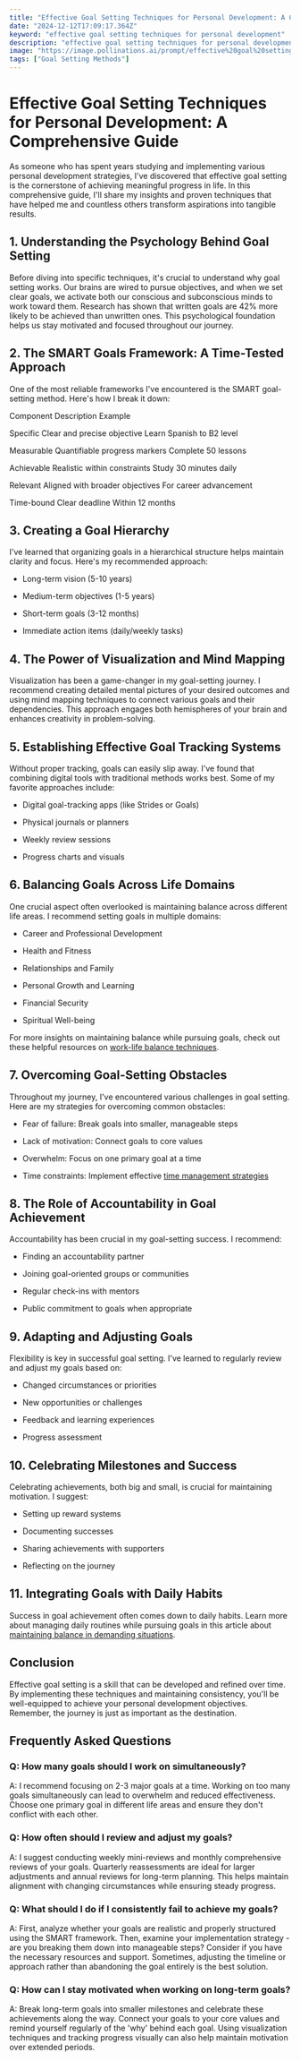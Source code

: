 ```yaml
---
title: "Effective Goal Setting Techniques for Personal Development: A Comprehensive Guide"
date: "2024-12-12T17:09:17.364Z"
keyword: "effective goal setting techniques for personal development"
description: "effective goal setting techniques for personal development"
image: "https://image.pollinations.ai/prompt/effective%20goal%20setting%20techniques%20for%20personal%20development%2C%20realistic%20photo%2C%20high%20quality%2C%204k?width=1024&height=1024&nologo=true"
tags: ["Goal Setting Methods"]
---
```



# Effective Goal Setting Techniques for Personal Development: A Comprehensive Guide


As someone who has spent years studying and implementing various personal development strategies, I've discovered that effective goal setting is the cornerstone of achieving meaningful progress in life. In this comprehensive guide, I'll share my insights and proven techniques that have helped me and countless others transform aspirations into tangible results.



## 1. Understanding the Psychology Behind Goal Setting

Before diving into specific techniques, it's crucial to understand why goal setting works. Our brains are wired to pursue objectives, and when we set clear goals, we activate both our conscious and subconscious minds to work toward them. Research has shown that written goals are 42% more likely to be achieved than unwritten ones. This psychological foundation helps us stay motivated and focused throughout our journey.



## 2. The SMART Goals Framework: A Time-Tested Approach

One of the most reliable frameworks I've encountered is the SMART goal-setting method. Here's how I break it down:





Component
Description
Example


Specific
Clear and precise objective
Learn Spanish to B2 level


Measurable
Quantifiable progress markers
Complete 50 lessons


Achievable
Realistic within constraints
Study 30 minutes daily


Relevant
Aligned with broader objectives
For career advancement


Time-bound
Clear deadline
Within 12 months





## 3. Creating a Goal Hierarchy

I've learned that organizing goals in a hierarchical structure helps maintain clarity and focus. Here's my recommended approach:



- Long-term vision (5-10 years)

- Medium-term objectives (1-5 years)

- Short-term goals (3-12 months)

- Immediate action items (daily/weekly tasks)



## 4. The Power of Visualization and Mind Mapping

Visualization has been a game-changer in my goal-setting journey. I recommend creating detailed mental pictures of your desired outcomes and using mind mapping techniques to connect various goals and their dependencies. This approach engages both hemispheres of your brain and enhances creativity in problem-solving.



## 5. Establishing Effective Goal Tracking Systems

Without proper tracking, goals can easily slip away. I've found that combining digital tools with traditional methods works best. Some of my favorite approaches include:



- Digital goal-tracking apps (like Strides or Goals)

- Physical journals or planners

- Weekly review sessions

- Progress charts and visuals



## 6. Balancing Goals Across Life Domains

One crucial aspect often overlooked is maintaining balance across different life areas. I recommend setting goals in multiple domains:



- Career and Professional Development

- Health and Fitness

- Relationships and Family

- Personal Growth and Learning

- Financial Security

- Spiritual Well-being



For more insights on maintaining balance while pursuing goals, check out these helpful resources on [work-life balance techniques](https://productivityprospect.com/blog/work-life-balance-techniques-for-busy-professionals/).



## 7. Overcoming Goal-Setting Obstacles

Throughout my journey, I've encountered various challenges in goal setting. Here are my strategies for overcoming common obstacles:



- Fear of failure: Break goals into smaller, manageable steps

- Lack of motivation: Connect goals to core values

- Overwhelm: Focus on one primary goal at a time

- Time constraints: Implement effective [time management strategies](https://productivityprospect.com/blog/effective-time-management-tips-for-better-work-life-balance/)



## 8. The Role of Accountability in Goal Achievement

Accountability has been crucial in my goal-setting success. I recommend:



- Finding an accountability partner

- Joining goal-oriented groups or communities

- Regular check-ins with mentors

- Public commitment to goals when appropriate



## 9. Adapting and Adjusting Goals

Flexibility is key in successful goal setting. I've learned to regularly review and adjust my goals based on:



- Changed circumstances or priorities

- New opportunities or challenges

- Feedback and learning experiences

- Progress assessment



## 10. Celebrating Milestones and Success

Celebrating achievements, both big and small, is crucial for maintaining motivation. I suggest:



- Setting up reward systems

- Documenting successes

- Sharing achievements with supporters

- Reflecting on the journey



## 11. Integrating Goals with Daily Habits

Success in goal achievement often comes down to daily habits. Learn more about managing daily routines while pursuing goals in this article about [maintaining balance in demanding situations](https://productivityprospect.com/blog/best-strategies-for-maintaining-work-life-balance-in-a-demanding-job/).



## Conclusion

Effective goal setting is a skill that can be developed and refined over time. By implementing these techniques and maintaining consistency, you'll be well-equipped to achieve your personal development objectives. Remember, the journey is just as important as the destination.



## Frequently Asked Questions


### Q: How many goals should I work on simultaneously?

A: I recommend focusing on 2-3 major goals at a time. Working on too many goals simultaneously can lead to overwhelm and reduced effectiveness. Choose one primary goal in different life areas and ensure they don't conflict with each other.



### Q: How often should I review and adjust my goals?

A: I suggest conducting weekly mini-reviews and monthly comprehensive reviews of your goals. Quarterly reassessments are ideal for larger adjustments and annual reviews for long-term planning. This helps maintain alignment with changing circumstances while ensuring steady progress.



### Q: What should I do if I consistently fail to achieve my goals?

A: First, analyze whether your goals are realistic and properly structured using the SMART framework. Then, examine your implementation strategy - are you breaking them down into manageable steps? Consider if you have the necessary resources and support. Sometimes, adjusting the timeline or approach rather than abandoning the goal entirely is the best solution.



### Q: How can I stay motivated when working on long-term goals?

A: Break long-term goals into smaller milestones and celebrate these achievements along the way. Connect your goals to your core values and remind yourself regularly of the 'why' behind each goal. Using visualization techniques and tracking progress visually can also help maintain motivation over extended periods.



